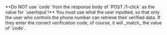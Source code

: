 
<Admonition type="danger">
    **Do NOT use `code` from the response body of `POST /1-click` as the value for `userInput`!** You must use what the user inputted, so that only the user who controls the phone number can retrieve their verified data. If they enter the correct verification code, of course, it will _match_ the value of `code`.
</Admonition>